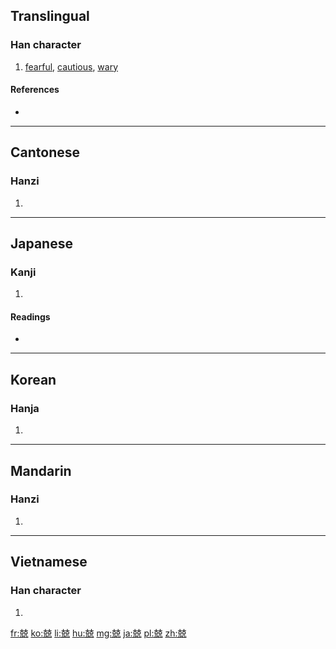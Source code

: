 ==Translingual==

===Han character===
{{Han char|rn=10|rad=儿|as=12|sn=14|four=4421<sub>6</sub>|canj=十山十口山 (JUJRU)|ids=⿰[[克]][[克]]}}

# [[fearful]], [[cautious]], [[wary]]

====References====
* {{Han ref|kx=0125.220|dkj=01395|dj=0266.070|hdz=10274.040|uh=5162|ud=20834|bh=B9B8|bd=47544}}

----

==Cantonese==

===Hanzi===
{{yue-hanzi|jyut=|y=ging1}}

# {{defn|lang=yue|sort=儿12}}

----

==Japanese==

===Kanji===
{{ja-kanji|grade=uc|rs=儿12}}

# {{defn|lang=ja|sort=儿12}}

====Readings====
* {{ja-readings|on=[[きょう]] (kyō)|kun=[[おそれる]] (osoreru), [[つつしむ]] (tsutsushimu)}}

----

==Korean==

===Hanja===
{{ko-hanja|hangeul=긍|rv=geung|mr=kŭng}}

# {{defn|lang=ko|sort=儿12}}

----

==Mandarin==

===Hanzi===
{{cmn-hanzi|pin=[[jīng]] ([[jing1]])|wg=ching<sup>1</sup>}}

# {{defn|lang=cmn|sort=儿12}}

----

==Vietnamese==

===Han character===
{{vi-hantu|[[căng]], [[cạnh]], [[ganh]], [[giằng]]|rs=儿12}}

# {{defn|lang=vi|sort=儿12}}

[[fr:兢]]
[[ko:兢]]
[[li:兢]]
[[hu:兢]]
[[mg:兢]]
[[ja:兢]]
[[pl:兢]]
[[zh:兢]]